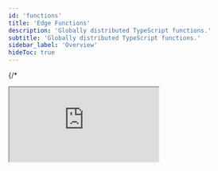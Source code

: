 ```yaml
---
id: 'functions'
title: 'Edge Functions'
description: 'Globally distributed TypeScript functions.'
subtitle: 'Globally distributed TypeScript functions.'
sidebar_label: 'Overview'
hideToc: true
---
```


{/\* <div className="video-container mb-8">

  <iframe
    className="w-full"
    src="https://www.youtube-nocookie.com/embed/za_loEtS4gs"
    title="Edge Functions behind the scenes"
    allow="accelerometer; autoplay; clipboard-write; encrypted-media; fullscreen; gyroscope; picture-in-picture; web-share"
    allowfullscreen
  />
</div>
trying to reduce the size:
*/}
<div className="video-container mb-8 w-1/2 mx-auto">
  <iframe
    className="w-full"
    src="https://www.youtube-nocookie.com/embed/za_loEtS4gs"
    title="Edge Functions behind the scenes"
    allow="accelerometer; autoplay; clipboard-write; encrypted-media; fullscreen; gyroscope; picture-in-picture; web-share"
    allowfullscreen
  />
</div>

Edge Functions are server-side TypeScript functions, distributed globally at the edge—close to your users. They can be used for listening to webhooks or integrating your Supabase project with third-parties [like Stripe](https://github.com/supabase/supabase/tree/master/examples/edge-functions/supabase/functions/stripe-webhooks). Edge Functions are developed using [Deno](https://deno.com), which offers a few benefits to you as a developer:

- It is open source.
- It is portable. Supabase Edge Functions run locally, and on any other Deno-compatible platform (including self-hosted infrastructure).
- It is TypeScript first and supports WASM.
- Edge Functions are globally distributed for low-latency.

## How it works

- **Request enters an edge gateway (relay)** — the gateway routes traffic, handles auth headers/JWT validation, and applies routing/traffic rules.
- **Auth & policies are applied** — the gateway (or your function) can validate Supabase JWTs, apply rate-limits, and centralize security checks before executing code.
- **Deno edge runtime executes your function** — the function runs on a regionally-distributed Deno node closest to the user for minimal latency.
- **Integrations & data access** — functions commonly call Supabase APIs (Auth, Postgres, Storage) or third-party APIs. For Postgres, prefer connection strategies suited for edge/serverless environments (see the `connect-to-postgres` guide).
- **Observability and logs** — invocations emit logs and metrics you can explore in the dashboard or downstream monitoring (Sentry, etc.).
- **Response returns via the gateway** — the gateway forwards the response back to the client and records request metadata.

## Quick technical notes

- **Runtime:** Deno (TypeScript-first). Functions are simple `.ts` files that export a handler.
- **Local dev parity:** `supabase functions serve` provides a local runtime similar to production for faster iteration.
- **Global deployment:** `supabase functions deploy` publishes functions to the edge network.
- **Cold starts & concurrency:** cold starts are possible — design for short-lived, idempotent operations. Heavy long-running jobs should be moved to background workers.
- **Database connections:** treat Postgres like a remote, pooled service — use connection pools or serverless-friendly drivers. See `/guides/functions/connect-to-postgres`.
- **Secrets:** store credentials in Supabase project secrets and access them via environment variables.

## When to use Edge Functions

- Authenticated or public HTTP endpoints that need low latency.
- Webhook receivers (Stripe, GitHub, etc.).
- On-demand image or Open Graph generation.
- Small AI inference tasks or orchestrating calls to external ML APIs.
- Transformations, proxying, and facade endpoints for third-party services.

## Best practices

- Avoid long CPU-bound work; keep invocations short.
- Reuse clients where possible but design for ephemeral execution contexts.
- Prefer streaming or incremental responses for longer operations.
- Use proper retry and idempotency for webhook handlers.
- Monitor logs and set up error reporting (Sentry, etc.) for production observability.

<div className="not-prose">
  <Button size="medium" asChild>
    <a href="/docs/guides/functions/quickstart">Get started</a>
  </Button>
</div>

## Examples

Check out the [Edge Function Examples](https://github.com/supabase/supabase/tree/master/examples/edge-functions) in our GitHub repository.

<div className="grid md:grid-cols-12 gap-4 not-prose">
  {[
    {
      name: 'With supabase-js',
      description: 'Use the Supabase client inside your Edge Function.',
      href: '/guides/functions/auth',
    },
    {
      name: 'Type-Safe SQL with Kysely',
      description:
        'Combining Kysely with Deno Postgres gives you a convenient developer experience for interacting directly with your Postgres database.',
      href: '/guides/functions/kysely-postgres',
    },
    {
      name: 'Monitoring with Sentry',
      description: 'Monitor Edge Functions with the Sentry Deno SDK.',
      href: '/guides/functions/examples/sentry-monitoring',
    },
    {
      name: 'With CORS headers',
      description: 'Send CORS headers for invoking from the browser.',
      href: '/guides/functions/cors',
    },
    {
      name: 'React Native with Stripe',
      description: 'Full example for using Supabase and Stripe, with Expo.',
      href: 'https://github.com/supabase-community/expo-stripe-payments-with-supabase-functions',
    },
    {
      name: 'Flutter with Stripe',
      description: 'Full example for using Supabase and Stripe, with Flutter.',
      href: 'https://github.com/supabase-community/flutter-stripe-payments-with-supabase-functions',
    },
    {
      name: 'Building a RESTful Service API',
      description:
        'Learn how to use HTTP methods and paths to build a RESTful service for managing tasks.',
      href: 'https://github.com/supabase/supabase/blob/master/examples/edge-functions/supabase/functions/restful-tasks/index.ts',
    },
    {
      name: 'Working with Supabase Storage',
      description: 'An example on reading a file from Supabase Storage.',
      href: 'https://github.com/supabase/supabase/blob/master/examples/edge-functions/supabase/functions/read-storage/index.ts',
    },
    {
      name: 'Open Graph Image Generation',
      description: 'Generate Open Graph images with Deno and Supabase Edge Functions.',
      href: '/guides/functions/examples/og-image',
    },
    {
      name: 'OG Image Generation & Storage CDN Caching',
      description: 'Cache generated images with Supabase Storage CDN.',
      href: 'https://github.com/supabase/supabase/tree/master/examples/edge-functions/supabase/functions/og-image-with-storage-cdn',
    },
    {
      name: 'Get User Location',
      description: `Get user location data from user's IP address.`,
      href: 'https://github.com/supabase/supabase/tree/master/examples/edge-functions/supabase/functions/location',
    },
    {
      name: 'Cloudflare Turnstile',
      description: `Protecting Forms with Cloudflare Turnstile.`,
      href: '/guides/functions/examples/cloudflare-turnstile',
    },
    {
      name: 'Connect to Postgres',
      description: `Connecting to Postgres from Edge Functions.`,
      href: '/guides/functions/connect-to-postgres',
    },
    {
      name: 'GitHub Actions',
      description: `Deploying Edge Functions with GitHub Actions.`,
      href: '/guides/functions/examples/github-actions',
    },
    {
      name: 'Oak Server Middleware',
      description: `Request Routing with Oak server middleware.`,
      href: 'https://github.com/supabase/supabase/tree/master/examples/edge-functions/supabase/functions/oak-server',
    },
    {
      name: 'Hugging Face',
      description: `Access 100,000+ Machine Learning models.`,
      href: '/guides/ai/examples/huggingface-image-captioning',
    },
    {
      name: 'Amazon Bedrock',
      description: `Amazon Bedrock Image Generator`,
      href: '/guides/functions/examples/amazon-bedrock-image-generator',
    },
    {
      name: 'OpenAI',
      description: `Using OpenAI in Edge Functions.`,
      href: '/guides/ai/examples/openai',
    },
    {
      name: 'Stripe Webhooks',
      description: `Handling signed Stripe Webhooks with Edge Functions.`,
      href: '/guides/functions/examples/stripe-webhooks',
    },
    {
      name: 'Send emails',
      description: `Send emails in Edge Functions with Resend.`,
      href: '/guides/functions/examples/send-emails',
    },
    {
      name: 'Web Stream',
      description: `Server-Sent Events in Edge Functions.`,
      href: 'https://github.com/supabase/supabase/tree/master/examples/edge-functions/supabase/functions/streams',
    },
    {
      name: 'Puppeteer',
      description: `Generate screenshots with Puppeteer.`,
      href: '/guides/functions/examples/screenshots',
    },
    {
      name: 'Discord Bot',
      description: `Building a Slash Command Discord Bot with Edge Functions.`,
      href: '/guides/functions/examples/discord-bot',
    },
    {
      name: 'Telegram Bot',
      description: `Building a Telegram Bot with Edge Functions.`,
      href: '/guides/functions/examples/telegram-bot',
    },
    {
      name: 'Upload File',
      description: `Process multipart/form-data.`,
      href: 'https://github.com/supabase/supabase/tree/master/examples/edge-functions/supabase/functions/file-upload-storage',
    },
    {
      name: 'Upstash Redis',
      description: `Build an Edge Functions Counter with Upstash Redis.`,
      href: '/guides/functions/examples/upstash-redis',
    },
    {
      name: 'Rate Limiting',
      description: `Rate Limiting Edge Functions with Upstash Redis.`,
      href: '/guides/functions/examples/rate-limiting',
    },
    {
      name: 'Slack Bot Mention Edge Function',
      description: `Slack Bot handling Slack mentions in Edge Function`,
      href: '/guides/functions/examples/slack-bot-mention',
    },
  ].map((x) => (
    <div className="col-span-4" key={x.href}>
      <Link href={x.href} passHref>
        <GlassPanel icon={'/docs/img/icons/github-icon'} hasLightIcon={true} title={x.name}>
          {x.description}
        </GlassPanel>
      </Link>
    </div>
  ))}
</div>
